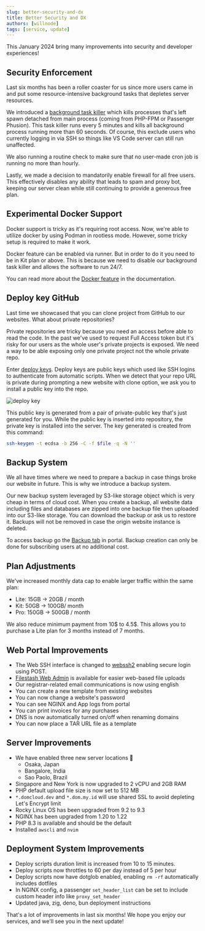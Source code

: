 ```yaml
---
slug: better-security-and-dx
title: Better Security and DX
authors: [willnode]
tags: [service, update]
---
```


This January 2024 bring many improvements into security and developer experiences!

## Security Enforcement

Last six months has been a roller coaster for us since more users came in and put some resource-intensive background tasks that depletes server resources.

We introduced a [background task killer](https://github.com/domcloud/bridge/blob/main/sudokill.js) which kills processes that's left spawn detached from main process (coming from PHP-FPM or Passenger Phusion). This task killer runs every 5 minutes and kills all background process running more than 60 seconds. Of course, this exclude users who currently logging in via SSH so things like VS Code server can still run unaffected. 

We also running a routine check to make sure that no user-made cron job is running no more than hourly. 

Lastly, we made a decision to mandatorily enable firewall for all free users. This effectively disables any ability that leads to spam and proxy bot, keeping our server clean while still continuing to provide a generous free plan. 

## Experimental Docker Support

Docker support is tricky as it's requiring root access. Now, we're able to utilize docker by using Podman in rootless mode. However, some tricky setup is required to make it work. 

Docker feature can be enabled via runner. But in order to do it you need to be in Kit plan or above. This is because we need to disable our background task killer and allows the software to run 24/7. 

You can read more about the [Docker feature](https://domcloud.co/docs/deployment/docker) in the documentation.

## Deploy key GitHub

Last time we showcased that you can clone project from GitHub to our websites. What about private repositories?

Private repositories are tricky because you need an access before able to read the code. In the past we've used to request Full Access token but it's risky for our users as the whole user's private projects is exposed. We need a way to be able exposing only one private project not the whole private repo.

Enter [deploy keys](https://docs.github.com/en/authentication/connecting-to-github-with-ssh/managing-deploy-keys). Deploy keys are public keys which used like SSH logins to authenticate from automatic scripts. When we detect that your repo URL is private during prompting a new website with clone option, we ask you to install a public key into the repo. 

![deploy key](./deploykey.png)

This public key is generated from a pair of private-public key that's just generated for you. While the public key is inserted into repository, the private key is installed into the server. The key generated is created from this command:

```bash
ssh-keygen -t ecdsa -b 256 -C -f $file -q -N ''
```

## Backup System

We all have times where we need to prepare a backup in case things broke our website in future. This is why we introduce a backup system.

Our new backup system leveraged by S3-like storage object which is very cheap in terms of cloud cost. When you create a backup, all website data including files and databases are zipped into one backup file then uploaded into our S3-like storage. You can download the backup or ask us to restore it. Backups will not be removed in case the origin website instance is deleted.

To access backup go the [Backup tab](https://my.domcloud.co/user/backup/) in portal. Backup creation can only be done for subscribing users at no additional cost. 

## Plan Adjustments

We've increased monthly data cap to enable larger traffic within the same plan:

+ Lite: 15GB -> 20GB / month
+ Kit: 50GB -> 100GB/ month
+ Pro: 150GB -> 500GB / month 

We also reduce minimum payment from 10$ to 4.5$. This allows you to purchase a Lite plan for 3 months instead of 7 months.

## Web Portal Improvements

+ The Web SSH interface is changed to [webssh2](https://github.com/billchurch/webssh2) enabling secure login using POST.
+ [Filestash Web Admin](https://filestash.domcloud.co/) is available for easier web-based file uploads
+ Our registrar-related email communications is now using english
+ You can create a new template from existing websites
+ You can now change a website's password
+ You can see NGINX and App logs from portal
+ You can print invoices for any purchases
+ DNS is now automatically turned on/off when renaming domains
+ You can now place a TAR URL file as a template

## Server Improvements

+ We have enabled three new server locations 🎉
  - Osaka, Japan
  - Bangalore, India
  - Sao Paolo, Brazil
+ Singapore and New York is now upgraded to 2 vCPU and 2GB RAM
+ PHP default upload file size is now set to 512 MB
+ `*.domcloud.dev` and `*.dom.my.id` will use shared SSL to avoid depleting Let's Encrypt limit
+ Rocky Linux OS has been upgraded from 9.2 to 9.3
+ NGINX has been upgraded from 1.20 to 1.22
+ PHP 8.3 is available and should be the default
+ Installed `awscli` and `nvim`

## Deployment System Improvements


+ Deploy scripts duration limit is increased from 10 to 15 minutes.
+ Deploy scripts now throttles to 60 per day instead of 5 per hour 
+ Deploy scripts now have dotglob enabled, enabling `rm -rf` automatically includes dotfiles
+ In NGINX config, a passenger `set_header_list` can be set to include custom header info like `proxy_set_header`
+ Updated java, zig, deno, bun deployment instructions

That's a lot of improvements in last six months! We hope you enjoy our services, and we'll see you in the next update!